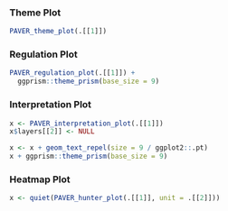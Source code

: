 ### Theme Plot

```r
PAVER_theme_plot(.[[1]])
```

### Regulation Plot

```r
PAVER_regulation_plot(.[[1]]) +
  ggprism::theme_prism(base_size = 9)
```

### Interpretation Plot

```r
x <- PAVER_interpretation_plot(.[[1]])
x$layers[[2]] <- NULL

x <- x + geom_text_repel(size = 9 / ggplot2::.pt) 
x + ggprism::theme_prism(base_size = 9)
```

### Heatmap Plot

```r
x <- quiet(PAVER_hunter_plot(.[[1]], unit = .[[2]]))
```